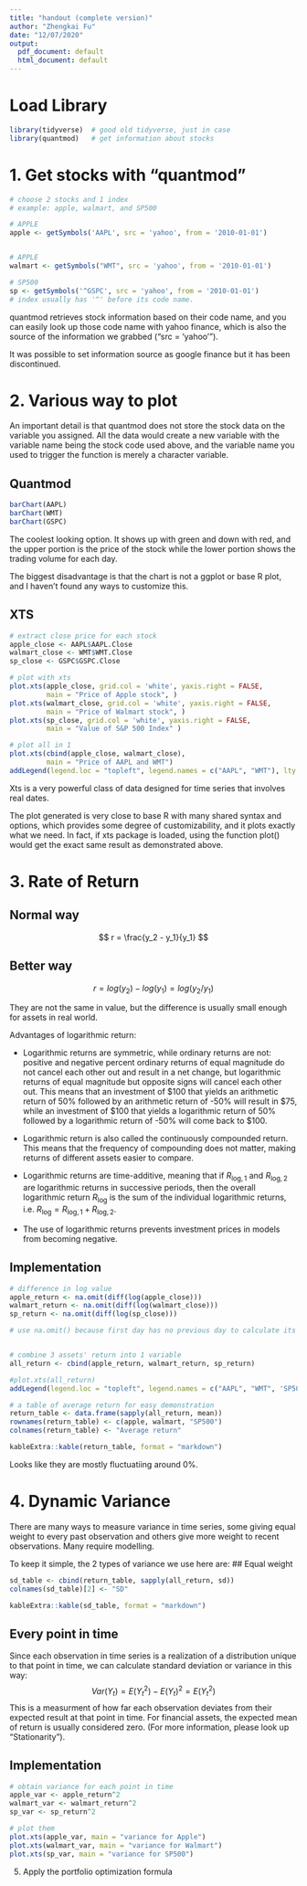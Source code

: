 ```yaml
---
title: "handout (complete version)"
author: "Zhengkai Fu"
date: "12/07/2020"
output:
  pdf_document: default
  html_document: default
---
```

# Load Library
```r
library(tidyverse)  # good old tidyverse, just in case
library(quantmod)   # get information about stocks
```

# 1. Get stocks with "quantmod"
```r
# choose 2 stocks and 1 index
# example: apple, walmart, and SP500

# APPLE
apple <- getSymbols('AAPL', src = 'yahoo', from = '2010-01-01')


# APPLE
walmart <- getSymbols("WMT", src = 'yahoo', from = '2010-01-01')

# SP500
sp <- getSymbols('^GSPC', src = 'yahoo', from = '2010-01-01')
# index usually has '^' before its code name.
```

quantmod retrieves stock information based on their code name, and you can easily look up those code name with yahoo finance, which is also the source of the information we grabbed ("src = 'yahoo' ").

It was possible to set information source as google finance but it has been discontinued.

# 2. Various way to plot

An important detail is that quantmod does not store the stock data on the variable you assigned. All the data would create a new variable with the variable name being the stock code used above, and the variable name you used to trigger the function is merely a character variable.

## Quantmod
```r
barChart(AAPL)
barChart(WMT)
barChart(GSPC)
```

The coolest looking option. It shows up with green and down with red, and the upper portion is the price of the stock while the lower portion shows the trading volume for each day.

The biggest disadvantage is that the chart is not a ggplot or base R plot, and I haven't found any ways to customize this.

## XTS
```r
# extract close price for each stock
apple_close <- AAPL$AAPL.Close
walmart_close <- WMT$WMT.Close
sp_close <- GSPC$GSPC.Close

# plot with xts
plot.xts(apple_close, grid.col = 'white', yaxis.right = FALSE,
         main = "Price of Apple stock", )
plot.xts(walmart_close, grid.col = 'white', yaxis.right = FALSE,
         main = "Price of Walmart stock", )
plot.xts(sp_close, grid.col = 'white', yaxis.right = FALSE,
         main = "Value of S&P 500 Index" )

# plot all in 1
plot.xts(cbind(apple_close, walmart_close),
         main = "Price of AAPL and WMT")
addLegend(legend.loc = "topleft", legend.names = c("AAPL", "WMT"), lty = 1)

```

Xts is a very powerful class of data designed for time series that involves real dates. 

The plot generated is very close to base R with many shared syntax and options, which provides some degree of customizability, and it plots exactly what we need. In fact, if xts package is loaded, using the function plot() would get the exact same result as demonstrated above.

# 3. Rate of Return
## Normal way
$$ r = \frac{y_2 - y_1}{y_1} $$

## Better way
$$ r = log(y_2) - log(y_1) = log(y_2/y_1)$$

They are not the same in value, but the difference is usually small enough for assets in real world.

Advantages of logarithmic return:

   - Logarithmic returns are symmetric, while ordinary returns are not: positive and negative percent ordinary returns of equal magnitude do not cancel each other out and result in a net change, but logarithmic returns of equal magnitude but opposite signs will cancel each other out. This means that an investment of \$100 that yields an arithmetic return of 50% followed by an arithmetic return of -50% will result in \$75, while an investment of \$100 that yields a logarithmic return of 50% followed by a logarithmic return of -50% will come back to \$100.
    
   - Logarithmic return is also called the continuously compounded return. This means that the frequency of compounding does not matter, making returns of different assets easier to compare.
   
   - Logarithmic returns are time-additive, meaning that if $R_{\mathrm {log} ,1}$ and ${\displaystyle R_{\mathrm {log} ,2}}$ are logarithmic returns in successive periods, then the overall logarithmic return ${\displaystyle R_{\mathrm {log} }}$ is the sum of the individual logarithmic returns, i.e. ${\displaystyle R_{\mathrm {log} }=R_{\mathrm {log} ,1}+R_{\mathrm {log} ,2}}$.
   - The use of logarithmic returns prevents investment prices in models from becoming negative.

## Implementation
```r
# difference in log value
apple_return <- na.omit(diff(log(apple_close)))
walmart_return <- na.omit(diff(log(walmart_close)))
sp_return <- na.omit(diff(log(sp_close)))

# use na.omit() because first day has no previous day to calculate its return, producing NA


# combine 3 assets' return into 1 variable
all_return <- cbind(apple_return, walmart_return, sp_return)

#plot.xts(all_return)
addLegend(legend.loc = "topleft", legend.names = c("AAPL", "WMT", 'SP500'), lty = 1)

# a table of average return for easy demonstration
return_table <- data.frame(sapply(all_return, mean))
rownames(return_table) <- c(apple, walmart, "SP500")
colnames(return_table) <- "Average return"

kableExtra::kable(return_table, format = "markdown")
```

Looks like they are mostly fluctuatiing around 0%.

# 4. Dynamic Variance

There are many ways to measure variance in time series, some giving equal weight to every past observation and others give more weight to recent observations. Many require modelling.

To keep it simple, the 2 types of variance we use here are:
## Equal weight 
```r
sd_table <- cbind(return_table, sapply(all_return, sd))
colnames(sd_table)[2] <- "SD"

kableExtra::kable(sd_table, format = "markdown")
```

## Every point in time

Since each observation in time series is a realization of a distribution unique to that point in time, we can calculate standard deviation or variance in this way:
$$Var(Y_t) = E(Y_t^2) - E(Y_t)^2 = E(Y_t^2)$$
This is a measurment of how far each observation deviates from their expected result at that point in time. For financial assets, the expected mean of return is usually considered zero. (For more information, please look up "Stationarity").

## Implementation
```r
# obtain variance for each point in time
apple_var <- apple_return^2
walmart_var <- walmart_return^2
sp_var <- sp_return^2

# plot them 
plot.xts(apple_var, main = "variance for Apple")
plot.xts(walmart_var, main = "variance for Walmart")
plot.xts(sp_var, main = "variance for SP500")
```


5. Apply the portfolio optimization formula